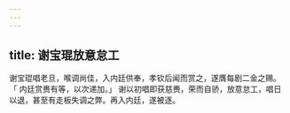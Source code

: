 ```yaml
---
---
---
```

title: 谢宝琨放意怠工
---



谢宝琨唱老旦，喉调尚佳，入内廷供奉，孝钦后闻而赏之，遂膺每剧二金之赐。 「 内廷赏赉有等，以次递加。」 谢以初唱即获慈赉，荣而自骄，放意怠工，唱日以退，甚至有走板失调之弊。再入内廷，遂被逐。